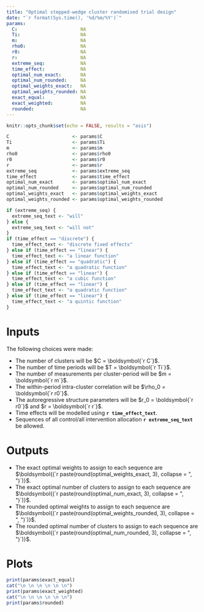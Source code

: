 ```yaml
---
title: "Optimal stepped-wedge cluster randomised trial design"
date: "`r format(Sys.time(), '%d/%m/%Y')`"
params:
  C:                       NA
  Ti:                      NA
  m:                       NA
  rho0:                    NA
  r0:                      NA
  r:                       NA
  extreme_seq:             NA
  time_effect:             NA
  optimal_num_exact:       NA
  optimal_num_rounded:     NA
  optimal_weights_exact:   NA
  optimal_weights_rounded: NA
  exact_equal:             NA
  exact_weighted:          NA
  rounded:                 NA
---
```


```r
knitr::opts_chunk$set(echo = FALSE, results = "asis")
```

```r
C                       <- params$C
Ti                      <- params$Ti
m                       <- params$m
rho0                    <- params$rho0
r0                      <- params$r0
r                       <- params$r
extreme_seq             <- params$extreme_seq
time_effect             <- params$time_effect
optimal_num_exact       <- params$optimal_num_exact
optimal_num_rounded     <- params$optimal_num_rounded
optimal_weights_exact   <- params$optimal_weights_exact
optimal_weights_rounded <- params$optimal_weights_rounded
```

```r
if (extreme_seq) {
  extreme_seq_text <- "will"
} else {
  extreme_seq_text <- "will not"
}
if (time_effect == "discrete") {
  time_effect_text <- "discrete fixed effects"
} else if (time_effect == "linear") {
  time_effect_text <- "a linear function"
} else if (time_effect == "quadratic") {
  time_effect_text <- "a quadratic function"
} else if (time_effect == "linear") {
  time_effect_text <- "a cubic function"
} else if (time_effect == "linear") {
  time_effect_text <- "a quadratic function"
} else if (time_effect == "linear") {
  time_effect_text <- "a quintic function"
}
```

# Inputs

The following choices were made:

- The number of clusters will be $C = \boldsymbol{`r C`}$.
- The number of time periods will be $T = \boldsymbol{`r Ti`}$.
- The number of measurements per cluster-period will be $m = \boldsymbol{`r m`}$.
- The within-period intra-cluster correlation will be $\rho_0 = \boldsymbol{`r r0`}$.
- The autoregressive structure parameters will be $r_0 = \boldsymbol{`r r0`}$ and $r = \boldsymbol{`r r`}$.
- Time effects will be modelled using __`r time_effect_text`__.
- Sequences of all control/all intervention allocation __`r extreme_seq_text`__ be allowed.

# Outputs

- The exact optimal weights to assign to each sequence are $\boldsymbol{(`r paste(round(optimal_weights_exact, 3), collapse = ", ")`)}$.
- The exact optimal number of clusters to assign to each sequence are $\boldsymbol{(`r paste(round(optimal_num_exact, 3), collapse = ", ")`)}$.
- The rounded optimal weights to assign to each sequence are $\boldsymbol{(`r paste(round(optimal_weights_rounded, 3), collapse = ", ")`)}$.
- The rounded optimal number of clusters to assign to each sequence are $\boldsymbol{(`r paste(round(optimal_num_rounded, 3), collapse = ", ")`)}$.

# Plots

```r
print(params$exact_equal)
cat("\n \n \n \n \n \n")
print(params$exact_weighted)
cat("\n \n \n \n \n \n")
print(params$rounded)
```
